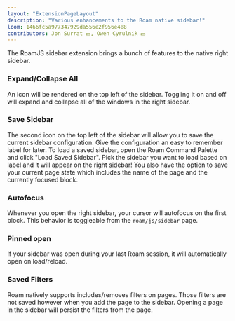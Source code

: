 ```yaml
---
layout: "ExtensionPageLayout"
description: "Various enhancements to the Roam native sidebar!"
loom: 1466fc5a977347929da556e2f956e4e8
contributors: Jon Surrat 💵, Owen Cyrulnik 💵
---
```


The RoamJS sidebar extension brings a bunch of features to the native right sidebar.

### Expand/Collapse All

An icon will be rendered on the top left of the sidebar. Toggling it on and off will expand and collapse all of the windows in the right sidebar.

### Save Sidebar

The second icon on the top left of the sidebar will allow you to save the current sidebar configuration. Give the configuration an easy to remember label for later. To load a saved sidebar, open the Roam Command Palette and click "Load Saved Sidebar". Pick the sidebar you want to load based on label and it will appear on the right sidebar! You also have the option to save your current page state which includes the name of the page and the currently focused block.

### Autofocus

Whenever you open the right sidebar, your cursor will autofocus on the first block. This behavior is toggleable from the `roam/js/sidebar` page.

### Pinned open

If your sidebar was open during your last Roam session, it will automatically open on load/reload.

### Saved Filters

Roam natively supports includes/removes filters on pages. Those filters are not saved however when you add the page to the sidebar. Opening a page in the sidebar will persist the filters from the page.
